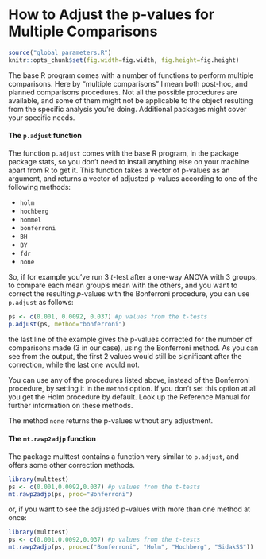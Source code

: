 # How to Adjust the p-values for Multiple Comparisons

```r
source("global_parameters.R")
knitr::opts_chunk$set(fig.width=fig.width, fig.height=fig.height)
```

The base R program comes with a number of functions to perform multiple comparisons. Here by "multiple comparisons" I mean both post-hoc, and planned comparisons procedures. Not all the possible procedures are available, and some of them might not be applicable to the object resulting from the specific analysis you're doing. Additional packages might cover your specific needs.

#### The `p.adjust` function

The function `p.adjust` comes with  the base R program, in the package package stats, so you don't need to install anything else on your machine apart from R to get it. This function takes a vector of p-values as an argument, and returns a vector of adjusted p-values according to one of the following methods:

- `holm`
- `hochberg`
- `hommel`
- `bonferroni`
- `BH`
- `BY`
- `fdr`
- `none`

So, if for example you've run 3 *t*-test after a one-way ANOVA with 3 groups, to compare each mean group's mean with the others, and you want to correct the resulting *p*-values with the Bonferroni procedure, you can use `p.adjust` as follows:

```r
ps <- c(0.001, 0.0092, 0.037) #p values from the t-tests
p.adjust(ps, method="bonferroni")
```

the last line of the example gives the p-values corrected for the number of comparisons made (3 in our case), using the Bonferroni method. As you can see from the output, the first 2 values would still be significant after the correction, while the last one would not. 

You can use any of the procedures listed above, instead of the Bonferroni procedure, by setting it in the `method` option. If you don't set this option at all you get the Holm procedure by default. Look up the Reference Manual for further information on these methods.

The method `none` returns the p-values without any adjustment.


#### The `mt.rawp2adjp` function

The package multtest contains a function very similar to `p.adjust`, and offers some other correction methods.
```r
library(multtest)
ps <- c(0.001,0.0092,0.037) #p values from the t-tests
mt.rawp2adjp(ps, proc="Bonferroni")
```

or, if you want to see the adjusted p-values with more than one method at once:

```r
library(multtest)
ps <- c(0.001,0.0092,0.037) #p values from the t-tests
mt.rawp2adjp(ps, proc=c("Bonferroni", "Holm", "Hochberg", "SidakSS"))
```
